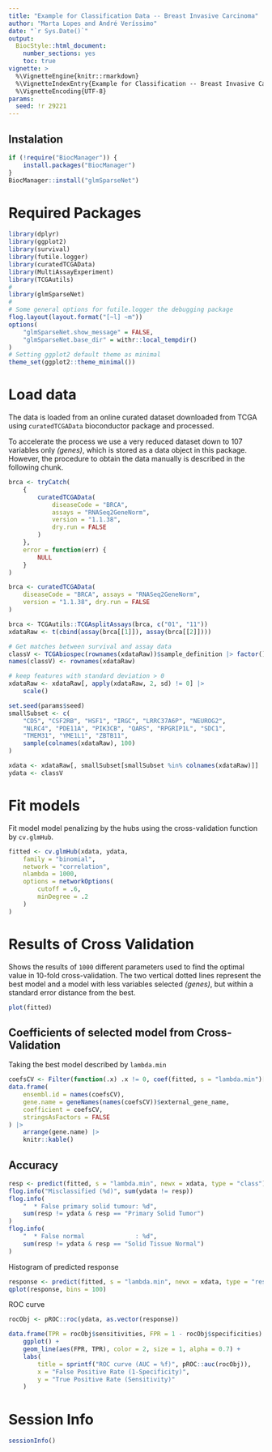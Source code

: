 ```yaml
---
title: "Example for Classification Data -- Breast Invasive Carcinoma"
author: "Marta Lopes and André Veríssimo"
date: "`r Sys.Date()`"
output: 
  BiocStyle::html_document:
    number_sections: yes
    toc: true
vignette: >
  %\VignetteEngine{knitr::rmarkdown}
  %\VignetteIndexEntry{Example for Classification -- Breast Invasive Carcinoma}
  %\VignetteEncoding{UTF-8}
params:
  seed: !r 29221
--- 
```


## Instalation

```r
if (!require("BiocManager")) {
    install.packages("BiocManager")
}
BiocManager::install("glmSparseNet")
```

# Required Packages

```r
library(dplyr)
library(ggplot2)
library(survival)
library(futile.logger)
library(curatedTCGAData)
library(MultiAssayExperiment)
library(TCGAutils)
#
library(glmSparseNet)
#
# Some general options for futile.logger the debugging package
flog.layout(layout.format("[~l] ~m"))
options(
    "glmSparseNet.show_message" = FALSE,
    "glmSparseNet.base_dir" = withr::local_tempdir()
)
# Setting ggplot2 default theme as minimal
theme_set(ggplot2::theme_minimal())
```

# Load data

The data is loaded from an online curated dataset downloaded from TCGA using 
`curatedTCGAData` bioconductor package and processed.

To accelerate the process we use a very reduced dataset down to 107 variables 
only *(genes)*, which is stored as a data object in this package. However, the 
procedure to obtain the data manually is described in the following chunk.

```r
brca <- tryCatch(
    {
        curatedTCGAData(
            diseaseCode = "BRCA",
            assays = "RNASeq2GeneNorm",
            version = "1.1.38",
            dry.run = FALSE
        )
    },
    error = function(err) {
        NULL
    }
)
```

```r
brca <- curatedTCGAData(
    diseaseCode = "BRCA", assays = "RNASeq2GeneNorm",
    version = "1.1.38", dry.run = FALSE
)
```

```r
brca <- TCGAutils::TCGAsplitAssays(brca, c("01", "11"))
xdataRaw <- t(cbind(assay(brca[[1]]), assay(brca[[2]])))

# Get matches between survival and assay data
classV <- TCGAbiospec(rownames(xdataRaw))$sample_definition |> factor()
names(classV) <- rownames(xdataRaw)

# keep features with standard deviation > 0
xdataRaw <- xdataRaw[, apply(xdataRaw, 2, sd) != 0] |>
    scale()

set.seed(params$seed)
smallSubset <- c(
    "CD5", "CSF2RB", "HSF1", "IRGC", "LRRC37A6P", "NEUROG2",
    "NLRC4", "PDE11A", "PIK3CB", "QARS", "RPGRIP1L", "SDC1",
    "TMEM31", "YME1L1", "ZBTB11",
    sample(colnames(xdataRaw), 100)
)

xdata <- xdataRaw[, smallSubset[smallSubset %in% colnames(xdataRaw)]]
ydata <- classV
```

# Fit models

Fit model model penalizing by the hubs using the cross-validation function by 
`cv.glmHub`.

```r
fitted <- cv.glmHub(xdata, ydata,
    family = "binomial",
    network = "correlation",
    nlambda = 1000,
    options = networkOptions(
        cutoff = .6,
        minDegree = .2
    )
)
```

# Results of Cross Validation

Shows the results of `1000` different parameters used to find the optimal value 
in 10-fold cross-validation. The two vertical dotted lines represent the best 
model and a model with less variables selected *(genes)*, but within a standard 
error distance from the best.

```r
plot(fitted)
```

## Coefficients of selected model from Cross-Validation

Taking the best model described by `lambda.min`

```r
coefsCV <- Filter(function(.x) .x != 0, coef(fitted, s = "lambda.min")[, 1])
data.frame(
    ensembl.id = names(coefsCV),
    gene.name = geneNames(names(coefsCV))$external_gene_name,
    coefficient = coefsCV,
    stringsAsFactors = FALSE
) |>
    arrange(gene.name) |>
    knitr::kable()
```

## Accuracy

```r
resp <- predict(fitted, s = "lambda.min", newx = xdata, type = "class")
flog.info("Misclassified (%d)", sum(ydata != resp))
flog.info(
    "  * False primary solid tumour: %d",
    sum(resp != ydata & resp == "Primary Solid Tumor")
)
flog.info(
    "  * False normal              : %d",
    sum(resp != ydata & resp == "Solid Tissue Normal")
)
```

Histogram of predicted response

```r
response <- predict(fitted, s = "lambda.min", newx = xdata, type = "response")
qplot(response, bins = 100)
```

ROC curve

```r
rocObj <- pROC::roc(ydata, as.vector(response))

data.frame(TPR = rocObj$sensitivities, FPR = 1 - rocObj$specificities) |>
    ggplot() +
    geom_line(aes(FPR, TPR), color = 2, size = 1, alpha = 0.7) +
    labs(
        title = sprintf("ROC curve (AUC = %f)", pROC::auc(rocObj)),
        x = "False Positive Rate (1-Specificity)",
        y = "True Positive Rate (Sensitivity)"
    )
```

# Session Info

```r
sessionInfo()
```

